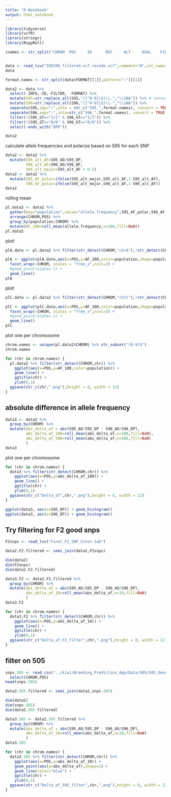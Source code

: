 ```yaml
---
title: "R Notebook"
output: html_notebook
---
```


```r
library(tidyverse)
library(vcfR)
library(stringr)
library(RcppRoll)
```

```r
cnames <- str_split("CHROM  POS     ID      REF     ALT     QUAL    FILTER  INFO    FORMAT  S95     S96",pattern=boundary("word"))[[1]]


data <- read_tsv("S95S96_filtered.vcf.recode.vcf",comment="#",col_names = cnames)
data
```

```r
format.names <- str_split(data$FORMAT[[1]],pattern=":")[[1]]

data2 <- data %>%
  select(-INFO,-ID,-FILTER, -FORMAT) %>%
  mutate(S95=str_replace_all(S95,"([^0-9]|$)\\.","\\1NA")) %>% # convert missing data "." into NA
  mutate(S96=str_replace_all(S96,"([^0-9]|$)\\.","\\1NA")) %>%
  separate(S95,sep=":",into = str_c("S95_",format.names), convert = TRUE) %>%
  separate(S96,sep=":",into=str_c("S96_",format.names), convert = TRUE) %>%
  filter(!(S95_GT=="1/1" & S96_GT=="1/1")) %>%
  filter(!(S95_GT=="0/0" & S96_GT=="0/0")) %>%
  select(-ends_with("DPR"))

data2
```



calculate allele frequencies and polarize based on S95
for each SNP 
```r
data2 <- data2 %>%
  mutate(S95_alt_AF=S95_AO/S95_DP,
         S96_alt_AF=S96_AO/S96_DP,
         S95_alt_major=S95_alt_AF > 0.5)
data2 <- data2 %>%
  mutate(S95_AF_polar=ifelse(S95_alt_major,S95_alt_AF,1-S95_alt_AF),
         S96_AF_polar=ifelse(S95_alt_major,S96_alt_AF,1-S96_alt_AF))
data2         
```

rolling mean
```r
pl.data2 <- data2 %>%
  gather(key="population",value="allele.frequency",S95_AF_polar,S96_AF_polar) %>%
  arrange(CHROM,POS) %>%
  group_by(population,CHROM) %>%
  mutate(AF_100=roll_mean(allele.frequency,n=100,fill=NaN))
pl.data2
```


plot!
```r
plA.data <- pl.data2 %>% filter(str_detect(CHROM,"chrA"),!str_detect(CHROM,"random")) 
```

```r
plA <- ggplot(plA.data,aes(x=POS,y=AF_100,color=population,shape=population)) +
  facet_wrap(~CHROM, scales = "free_x",ncol=2) +
  #geom_point(alpha=.1) +
  geom_line()
plA
```


plot!
```r
plC.data <- pl.data2 %>% filter(str_detect(CHROM,"chrC"),!str_detect(CHROM,"random")) 
```

```r
plC <- ggplot(plC.data,aes(x=POS,y=AF_100,color=population,shape=population)) +
  facet_wrap(~CHROM, scales = "free_x",ncol=2) +
  #geom_point(alpha=.1) +
  geom_line()
plC
```

plot one per chromosome
```r
chrom.names <- unique(pl.data2$CHROM) %>% str_subset("[0-9]$")
chrom.names
```

```r
for (chr in chrom.names) {
  pl.data2 %>% filter(str_detect(CHROM,chr)) %>%
    ggplot(aes(x=POS,y=AF_100,color=population)) +
    geom_line() +
    ggtitle(chr) +
    ylim(0,1)
  ggsave(str_c(chr,".png"),height = 8, width = 12)
}
```


## absolute difference in allele frequency

```r
data3 <- data2 %>%
  group_by(CHROM) %>%
  mutate(abs_delta_af = abs(S95_AO/S95_DP - S96_AO/S96_DP),
         abs_delta_af_100=roll_mean(abs_delta_af,n=100,fill=NaN),
         abs_delta_af_500=roll_mean(abs_delta_af,n=500,fill=NaN)
         )
data3
```

plot one per chromosome

```r
for (chr in chrom.names) {
  data3 %>% filter(str_detect(CHROM,chr)) %>%
    ggplot(aes(x=POS,y=abs_delta_af_100)) +
    geom_line() +
    ggtitle(chr) +
    ylim(0,1)
  ggsave(str_c("Delta_af",chr,".png"),height = 8, width = 12)
}
```

```r
ggplot(data3, aes(x=S95_DP)) + geom_histogram()
ggplot(data3, aes(x=S96_DP)) + geom_histogram()

```


## Try filtering for F2 good snps

```r
F2snps <- read_tsv("Final_F2_SNP_Sites.tab")
```

```r
data2.F2.filtered <- semi_join(data2,F2snps)

dim(data2)
dim(F2snps)
dim(data2.F2.filtered)
```

```r
data3.F2 <- data2.F2.filtered %>%
  group_by(CHROM) %>%
  mutate(abs_delta_af = abs(S95_AO/S95_DP - S96_AO/S96_DP),
         abs_delta_af_10=roll_mean(abs_delta_af,n=10,fill=NaN)
         )
data3.F2
```

```r
for (chr in chrom.names) {
  data3.F2 %>% filter(str_detect(CHROM,chr)) %>%
    ggplot(aes(x=POS,y=abs_delta_af_10)) +
    geom_line() +
    ggtitle(chr) +
    ylim(0,1)
  ggsave(str_c("Delta_af_F2_filter",chr,".png"),height = 8, width = 12)
}
```

## filter on 505

```r
snps.505 <- read_csv("../kiat/Breeding_Prediction_App/Data/505/505_Genotype_170K_SNPs.csv.gz") %>%
  select(CHROM,POS)
head(snps.505)
```

```r
data2.505.filtered <- semi_join(data2,snps.505)

dim(data2)
dim(snps.505)
dim(data2.505.filtered)
```

```r
data3.505 <- data2.505.filtered %>%
  group_by(CHROM) %>%
  mutate(abs_delta_af = abs(S95_AO/S95_DP - S96_AO/S96_DP),
         abs_delta_af_10=roll_mean(abs_delta_af,n=10,fill=NaN)
         )
data3.505
```

```r
for (chr in chrom.names) {
  data3.505 %>% filter(str_detect(CHROM,chr)) %>%
    ggplot(aes(x=POS,y=abs_delta_af_10)) +
    geom_point(aes(y=abs_delta_af),shape=1) +
    geom_line(color="blue") +
    ggtitle(chr) +
    ylim(0,1)
  ggsave(str_c("Delta_af_505_filter",chr,".png"),height = 8, width = 12)
}
```
